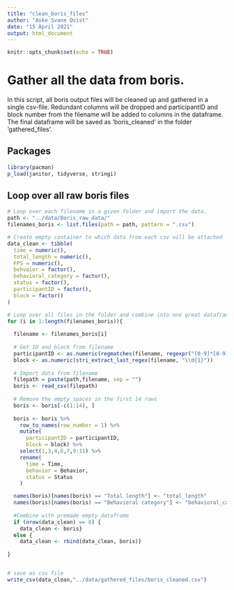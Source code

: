 ```yaml
---
title: "clean_boris_files"
author: "Aske Svane Qvist"
date: "15 April 2021"
output: html_document
---
```


```r
knitr::opts_chunk$set(echo = TRUE)

```

# Gather all the data from boris.

In this script, all boris output files will be cleaned up and gathered in a single csv-file. Redundant columns will be dropped and participantID and block number from the filename will be added to columns in the dataframe. The final dataframe will be saved as 'boris_cleaned' in the folder 'gathered_files'.

## Packages
```r
library(pacman)
p_load(janitor, tidyverse, stringi)

```


## Loop over all raw boris files
```r

# Loop over each filename in a given folder and import the data.
path <- "../data/Boris_raw_data/"
filenames_boris <- list.files(path = path, pattern = ".csv")

# Create empty container to which data from each csv will be attached
data_clean <- tibble(
  time = numeric(),
  total_length = numeric(),
  FPS = numeric(),
  behvaior = factor(),
  behavioral_category = factor(),
  status = factor(),
  participantID = factor(), 
  block = factor()
)

# Loop over all files in the folder and combine into one great dataframe.
for (i in 1:length(filenames_boris)){
  
  filename <- filenames_boris[i]
  
  # Get ID and block from filename
  participantID <- as.numeric(regmatches(filename, regexpr("[0-9]*[0-9]", filename)))
  block <- as.numeric(stri_extract_last_regex(filename, "\\d{1}"))
  
  # Import data from filename
  filepath = paste(path,filename, sep = "")
  boris <- read_csv(filepath)
  
  # Remove the empty spaces in the first 14 rows
  boris <- boris[-c(1:14), ] 
  
  boris <- boris %>% 
    row_to_names(row_number = 1) %>% 
    mutate(
      participantID = participantID,
      block = block) %>% 
    select(1,3,4,6,7,9:11) %>% 
    rename(
      time = Time,
      behavior = Behavior,
      status = Status
    )

  names(boris)[names(boris) == "Total length"] <- "total_length"
  names(boris)[names(boris) == "Behavioral category"] <- "behavioral_category"
  
  #Combine with premade empty dataframe
  if (nrow(data_clean) == 0) {
    data_clean <- boris}
  else {
    data_clean <- rbind(data_clean, boris)}
  
}


# save as csv file
write_csv(data_clean,"../data/gathered_files/boris_cleaned.csv")


```


